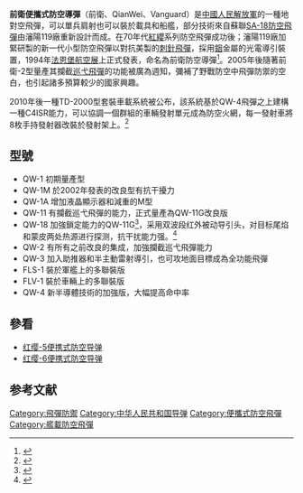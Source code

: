 {{NoteTA
|G1=Military
|G2=長度單位
|G3=Firearms
}}
{{Infobox Weapon
|name= 前衛系列便攜式防空導彈
|image= 
|image_size= 
|caption= 
|origin= {{PRC}} 
|type= [[攜帶型防空導彈|攜帶型防空導彈]]
<!-- Type selection -->
|is_ranged=
|is_explosive=yes
|is_missile=yes
|is_UK=
<!-- Service history -->
|service= 1992年—
|used_by= 
|wars= 
<!-- Production history -->
|designer= 瀋陽119廠
|design_date= 
|manufacturer= 
|unit_cost= 
|production_date= 
|number= 
|variants= QW-1、QW-1M、QW-18<br>QW-2、QW-3、QW-4
<!-- General specifications -->
|spec_label= QW（前衛）
|weight= 10.68公斤
|length= 1.447米
|part_length= 
|width=
|height=
|diameter= 71毫米
|crew= 1—2名
<!-- Ranged weapon specifications --> 
|cartridge= 
|caliber= 
|barrels=
|action= 
|rate=
|velocity= 
|range= 5,000米
|max_range= 
|feed= 
|sights= [[光學|光學]]瞄準、半主動雷射
<!-- Explosive specifications --> 
|filling= 
|filling_weight= 2公斤
|detonation= 穿透彈頭加延遲引信火藥
|yield=
<!-- Vehicle/missile specifications -->
|armour=
|primary_armament=
|secondary_armament=
|engine= 固體燃料火箭
|engine_power=
|transmission=
|payload_capacity=
|fuel_capacity=
|pw_ratio=
|suspension=
|clearance=
|vehicle_range=
|speed= 2.2馬赫（750米／秒）
|guidance= [[紅外線導引|紅外線導引]]熱追蹤、半主動雷射
}}

'''前衛便攜式防空導彈'''（前衛、QianWei、Vanguard）是[[中國人民解放軍|中國人民解放軍]]的一種地對空飛彈，可以單兵肩射也可以裝於載具和船艦，部分技術來自蘇聯[[SA-18防空飛彈|SA-18防空飛彈]]由瀋陽119廠重新設計而成。在70年代[[红缨-5便携式防空导弹|紅纓]]系列防空飛彈成功後；瀋陽119廠加緊研製的新一代小型防空飛彈以對抗美製的[[刺針飛彈|刺針飛彈]]，採用[[銦|銦]]金屬的光電導引裝置，1994年[[法恩堡航空展|法恩堡航空展]]上正式發表，命名為前衛防空導彈<ref>{{Cite web |url=http://www.people.com.cn/GB/junshi/60/20030221/927667.html |title=人民日報-前衛出鞘 |accessdate=2014-04-26 |archive-date=2016-03-04 |archive-url=https://web.archive.org/web/20160304060620/http://www.people.com.cn/GB/junshi/60/20030221/927667.html |dead-url=no }}</ref>。2005年後隨著前衛-2型量產其攔截[[巡弋飛彈|巡弋飛彈]]的功能被廣為週知，彌補了野戰防空中飛彈防禦的空白，也引起諸多預算較少的國家興趣。

2010年後一種TD-2000型套裝車載系統被公布，該系統基於QW-4飛彈之上建構一種C4ISR能力，可以協調一個群組的車輛發射單元成為防空火網，每一發射車將8枚手持發射器改裝於發射架上。<ref>{{Cite web |url=http://mil.news.sina.com.cn/p/2008-11-07/0725529099.html |title=TD-2000防空系統 |accessdate=2014-04-26 |archive-date=2019-05-14 |archive-url=https://web.archive.org/web/20190514062313/http://mil.news.sina.com.cn/p/2008-11-07/0725529099.html |dead-url=no }}</ref>

==型號==
*QW-1 初期量產型
*QW-1M 於2002年發表的改良型有抗干擾力
*QW-1A 增加液晶顯示器和減重的M型
*QW-11 有攔截巡弋飛彈的能力，正式量產為QW-11G改良版
*QW-18 加強鎖定能力的QW-11G<ref>{{Cite web |url=http://jczs.news.sina.com.cn/p/2006-11-02/1203409216.html |title=前衛-18導彈亮相 |accessdate=2015-08-09 |archive-date=2019-05-14 |archive-url=https://web.archive.org/web/20190514030741/http://jczs.news.sina.com.cn/p/2006-11-02/1203409216.html |dead-url=no }}</ref>，采用双波段红外被动导引头，对目标尾焰和蒙皮两处热源进行探测，抗干扰能力强。<ref>{{cite book|author1=李晓鸽|title=我是军事科技知识大王|date=2014|publisher=青苹果数据中心|chapter=QW-18防空导弹}}</ref>
*QW-2 有所有之前改良的集成，加強攔截巡弋飛彈能力
*QW-3 加入助推器和半主動雷射導引，也可攻地面目標成為全功能飛彈
*FLS-1 裝於軍艦上的多聯裝版
*FLV-1 裝於車輛上的多聯裝版
*QW-4 新半導體技術的加強版，大幅提高命中率

==參看==
*[[红缨-5便携式防空导弹|红缨-5便携式防空导弹]]
*[[红缨-6便携式防空导弹|红缨-6便携式防空导弹]]

==参考文献==
{{reflist}}
{{中国人民解放军现役单兵武器及弹药}}
{{中华人民共和国导弹}}
{{中国人民解放军防空导弹}}
[[Category:飛彈防禦|Category:飛彈防禦]]
[[Category:中华人民共和国导弹|Category:中华人民共和国导弹]]
[[Category:便攜式防空飛彈|Category:便攜式防空飛彈]]
[[Category:艦載防空飛彈|Category:艦載防空飛彈]]